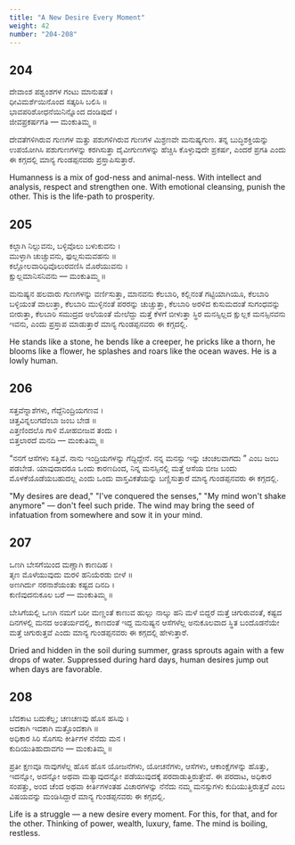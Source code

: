 ```yaml
---
title: "A New Desire Every Moment"
weight: 42
number: "204-208"
---
```


## 204

ದೇವಾಂಶ ಪಶ್ವಂಶಗಳ ಗಂಟು ಮಾನುಷತೆ ।  
ಧೀವಿಮರ್ಶೆಯಿನೊಂದ ಸತ್ಕರಿಸಿ ಬಲಿಸಿ ॥  
ಭಾವಪರಿಶೋಧನೆಯಿನಿನ್ನೊಂದ ದಂಡಿಪುದೆ ।  
ಜೀವಪ್ರಕರ್ಷಗತಿ — ಮಂಕುತಿಮ್ಮ ॥

ದೇವತೆಗಳಿಗಿರುವ ಗುಣಗಳ ಮತ್ತು ಪಶುಗಳಿಗಿರುವ ಗುಣಗಳ ಮಿಶ್ರಣವೇ ಮನುಷ್ಯಗುಣ. ತನ್ನ ಬುದ್ಧಿಶಕ್ತಿಯನ್ನು ಉಪಯೋಗಿಸಿ ಪಶುಗುಣಗಳನ್ನು ಕರಗಿಸುತ್ತಾ ದೈವೀಗುಣಗಳನ್ನು ಹೆಚ್ಚಿಸಿ ಕೊಳ್ಳುವುದೇ ಪ್ರಕರ್ಷ, ಎಂದರೆ ಪ್ರಗತಿ ಎಂದು ಈ ಕಗ್ಗದಲ್ಲಿ ಮಾನ್ಯ ಗುಂಡಪ್ಪನವರು ಪ್ರಸ್ತಾಪಿಸುತ್ತಾರೆ.

Humanness is a mix of god-ness and animal-ness. With intellect and analysis, respect and strengthen one. With emotional cleansing, punish the other. This is the life-path to prosperity.

## 205

ಕಲ್ಲಾಗಿ ನಿಲ್ಲುವನು, ಬಳ್ಳಿವೊಲು ಬಳುಕುವನು ।  
ಮುಳ್ಳಾಗಿ ಚುಚ್ಚುವನು, ಫುಲ್ಲಸುಮವಹನು ॥  
ಕಲ್ಲೋಲವಾರಿಧಿವೊಲುರವಣಿಸಿ ಮೊರೆಯುವನು ।  
ಕ್ಷುಲ್ಲಮಾನಿಸನಿವನು — ಮಂಕುತಿಮ್ಮ ॥

ಮನುಷ್ಯನ ಹಲವಾರು ಗುಣಗಳನ್ನು ವರ್ಣಿಸುತ್ತಾ, ಮಾನವನು ಕೆಲಬಾರಿ, ಕಲ್ಲಿನಂತೆ ಗಟ್ಟಿಯಾಗಿಯೂ, ಕೆಲಬಾರಿ ಬಳ್ಳಿಯಂತೆ ವಾಲುತ್ತಾ, ಕೆಲಬಾರಿ ಮುಳ್ಳಿನಂತೆ ಪರರನ್ನು ಚುಚ್ಚುತ್ತಾ, ಕೆಲಬಾರಿ ಅರಳಿದ ಕುಸುಮದಂತೆ ಸುಗಂಧವನ್ನು ಬೀರುತ್ತಾ, ಕೆಲಬಾರಿ ಸಮುದ್ರದ ಅಲೆಯಂತೆ ಮೇಲೆದ್ದು ಮತ್ತೆ ಕೆಳಗೆ ಬೀಳುತ್ತಾ ಸ್ಥಿರ ಮನಸ್ಸಿಲ್ಲದ ಕ್ಷುಲ್ಲಕ ಮನಸ್ಸಿನವನು ಇವನು, ಎಂದು ಪ್ರಸ್ತಾಪ ಮಾಡುತ್ತಾರೆ ಮಾನ್ಯ ಗುಂಡಪ್ಪನವರು ಈ ಕಗ್ಗದಲ್ಲಿ.

He stands like a stone, he bends like a creeper, he pricks like a thorn, he blooms like a flower, he splashes and roars like the ocean waves. He is a lowly human.

## 206

ಸತ್ತವೆನ್ನಾಶೆಗಳು, ಗೆದ್ದೆನಿಂದ್ರಿಯಗಣವ ।  
ಚಿತ್ತವಿನ್ನಲುಗದೆಂಬಾ ಜಂಬ ಬೇಡ ॥  
ಎತ್ತಣಿಂದಲೊ ಗಾಳಿ ಮೋಹಬೀಜವ ತಂದು ।  
ಬಿತ್ತಲಾರದೆ ಮನದಿ — ಮಂಕುತಿಮ್ಮ ॥

“ನನಗೆ ಆಸೆಗಳು ಸತ್ತಿವೆ. ನಾನು ಇಂದ್ರಿಯಗಳನ್ನು ಗೆದ್ದಿದ್ದೇನೆ. ನನ್ನ ಮನಸ್ಸು ಇನ್ನು ಚಂಚಲವಾಗದು ” ಎಂಬ ಜಂಬ ಪಡಬೇಡ. ಯಾವುದಾದರೂ ಒಂದು ಕಾರಣದಿಂದ, ನಿನ್ನ ಮನಸ್ಸಿನಲ್ಲಿ ಮತ್ತೆ ಆಸೆಯ ಬೀಜ ಬಂದು ಮೊಳಕೆಯೊಡೆಯಬಹುದಲ್ಲ ಎಂದು ಒಂದು ವಾಸ್ತವಿಕತೆಯನ್ನು ಬಣ್ಣಿಸುತ್ತಾರೆ ಮಾನ್ಯ ಗುಂಡಪ್ಪನವರು ಈ ಕಗ್ಗದಲ್ಲಿ.

"My desires are dead," "I've conquered the senses," "My mind won't shake anymore" — don't feel such pride. The wind may bring the seed of infatuation from somewhere and sow it in your mind.

## 207

ಒಣಗಿ ಬೇಸಗೆಯಿಂದ ಮಣ್ಣಾಗಿ ಕಾಣದಿಹ ।  
ತೃಣ ಮೊಳೆಯುವುದು ಮರಳಿ ಹನಿಯೆರಡು ಬೀಳೆ ॥  
ಅಣಗಿರ್ದು ನರನಾಶೆಯಂತು ಕಷ್ಟದ ದಿನದಿ ।  
ಕುಣಿವುದನುಕೂಲ ಬರೆ — ಮಂಕುತಿಮ್ಮ ॥

ಬೇಸಿಗೆಯಲ್ಲಿ ಒಣಗಿ ನಮಗೆ ಬರೀ ಮಣ್ಣಂತೆ ಕಾಣುವ ಹುಲ್ಲು ನಾಲ್ಕು ಹನಿ ಮಳೆ ಬಿದ್ದರೆ ಮತ್ತೆ ಚಿಗುರುವಂತೆ, ಕಷ್ಟದ ದಿನಗಳಲ್ಲಿ ಮನದ ಅಂತರ್ಯದಲ್ಲಿ, ಕಾಣದಂತೆ ಇದ್ದ ಮನುಷ್ಯನ ಆಸೆಗಳೆಲ್ಲ ಅನುಕೂಲವಾದ ಸ್ಥಿತ ಬಂದೊಡನೆಯೇ ಮತ್ತೆ ಚಿಗುರುತ್ತವೆ ಎಂದು ಮಾನ್ಯ ಗುಂಡಪ್ಪನವರು ಈ ಕಗ್ಗದಲ್ಲಿ ಹೇಳುತ್ತಾರೆ.

Dried and hidden in the soil during summer, grass sprouts again with a few drops of water. Suppressed during hard days, human desires jump out when days are favorable.

## 208

ಬೆದಕಾಟ ಬದುಕೆಲ್ಲ; ಚಣಚಣವು ಹೊಸ ಹಸಿವು ।  
ಅದಕಾಗಿ ಇದಕಾಗಿ ಮತ್ತೊಂದಕಾಗಿ ॥  
ಅಧಿಕಾರ ಸಿರಿ ಸೊಗಸು ಕೀರ್ತಿಗಳ ನೆನೆದು ಮನ ।  
ಕುದಿಯುತಿಹುದಾವಗಂ — ಮಂಕುತಿಮ್ಮ ॥

ಪ್ರತೀ ಕ್ಷಣವೂ ನಾವುಗಳೆಲ್ಲ ಹೊಸ ಹೊಸ ಯೋಜನೆಗಳು, ಯೋಚನೆಗಳು, ಆಸೆಗಳು, ಆಕಾಂಕ್ಷೆಗಳನ್ನು ಹೊತ್ತು, ಇದನ್ನೋ, ಅದನ್ನೋ ಅಥವಾ ಮತ್ಯಾವುದನ್ನೋ ಪಡೆಯುವುದಕ್ಕೆ ಪರದಾಡುತ್ತಿರುತ್ತೇವೆ. ಈ ಪರದಾಟ, ಅಧಿಕಾರ ಸಂಪತ್ತು, ಅಂದ ಚೆಂದ ಅಥವಾ ಕೀರ್ತಿಗಳಂತಹ ವಿಚಾರಗಳನ್ನು ನೆನೆದು ನಮ್ಮ ಮನಸ್ಸುಗಳು ಕುದಿಯುತ್ತಿರುತ್ತವೆ ಎಂಬ ವಿಷಯವನ್ನು ಮಂಡಿಸಿದ್ದಾರೆ ಮಾನ್ಯ ಗುಂಡಪ್ಪನವರು ಈ ಕಗ್ಗದಲ್ಲಿ.

Life is a struggle — a new desire every moment. For this, for that, and for the other. Thinking of power, wealth, luxury, fame. The mind is boiling, restless.
